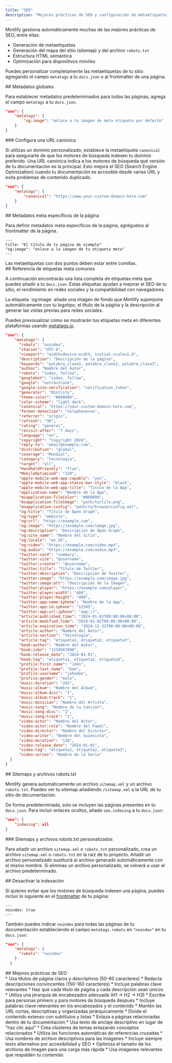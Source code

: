 ```yaml
---
title: "SEO"
description: "Mejores prácticas de SEO y configuración de metaetiquetas para mejorar la visibilidad en buscadores"
---
```


Mintlify gestiona automáticamente muchas de las mejores prácticas de SEO, entre ellas:

* Generación de metaetiquetas
* Generación del mapa del sitio (sitemap) y del archivo `robots.txt`
* Estructura HTML semántica
* Optimización para dispositivos móviles

Puedes personalizar completamente las metaetiquetas de tu sitio agregando el campo `metatags` a tu `docs.json` o al frontmatter de una página.

<div id="global-meta-tags">
  ## Metadatos globales
</div>

Para establecer metadatos predeterminados para todas las páginas, agrega el campo `metatags` a tu `docs.json`.

```json
"seo": {
    "metatags": {
        "og:image": "enlace a tu imagen de meta etiqueta por defecto"
    }
}
```

<div id="set-a-canonical-url">
  ### Configura una URL canónica
</div>

Si utilizas un dominio personalizado, establece la metaetiqueta `canonical` para asegurarte de que los motores de búsqueda indexen tu dominio preferido. Una URL canónica indica a los motores de búsqueda qué versión de tu documentación es la principal. Esto mejora el SEO (Search Engine Optimization) cuando tu documentación es accesible desde varias URL y evita problemas de contenido duplicado.

```json
"seo": {
    "metatags": {
        "canonical": "https://www.your-custom-domain-here.com"
    }
}
```

<div id="page-specific-meta-tags">
  ## Metadatos meta específicos de la página
</div>

Para definir metadatos meta específicos de la página, agréguelos al frontmatter de la página.

```mdx
---
title: "El título de tu página de ejemplo"
"og:image": "enlace a la imagen de tu etiqueta meta"
---
```

<Note>
  Las metaetiquetas con dos puntos deben estar entre comillas.
</Note>

<div id="common-meta-tags-reference">
  ## Referencia de etiquetas meta comunes
</div>

A continuación encontrarás una lista completa de etiquetas meta que puedes añadir a tu `docs.json`. Estas etiquetas ayudan a mejorar el SEO de tu sitio, el rendimiento en redes sociales y la compatibilidad con navegadores.

<Note>
  La etiqueta `og:image` añade una imagen de fondo que Mintlify superpone automáticamente con tu logotipo, el título de la página y la descripción al generar las vistas previas para redes sociales.
</Note>

Puedes previsualizar cómo se mostrarán tus etiquetas meta en diferentes plataformas usando [metatags.io](https://metatags.io/).

```json expandable
"seo": {
    "metatags": {
      "robots": "noindex",
      "charset": "UTF-8",
      "viewport": "width=device-width, initial-scale=1.0",
      "description": "Descripción de la página",
      "keywords": "palabra_clave1, palabra_clave2, palabra_clave3",
      "author": "Nombre del Autor",
      "robots": "index, follow",
      "googlebot": "index, follow",
      "google": "notranslate",
      "google-site-verification": "verification_token",
      "generator": "Mintlify",
      "theme-color": "#000000",
      "color-scheme": "light dark",
      "canonical": "https://your-custom-domain-here.com",
      "format-detection": "telephone=no",
      "referrer": "origin",
      "refresh": "30",
      "rating": "general",
      "revisit-after": "7 days",
      "language": "en",
      "copyright": "Copyright 2024",
      "reply-to": "email@example.com",
      "distribution": "global",
      "coverage": "Mundial",
      "category": "Tecnología",
      "target": "all",
      "HandheldFriendly": "True",
      "MobileOptimized": "320",
      "apple-mobile-web-app-capable": "yes",
      "apple-mobile-web-app-status-bar-style": "black",
      "apple-mobile-web-app-title": "Título de la App",
      "application-name": "Nombre de la App",
      "msapplication-TileColor": "#000000",
      "msapplication-TileImage": "path/to/tile.png",
      "msapplication-config": "path/to/browserconfig.xml",
      "og:title": "Título de Open Graph",
      "og:type": "website",
      "og:url": "https://example.com",
      "og:image": "https://example.com/image.jpg",
      "og:description": "Descripción de Open Graph",
      "og:site_name": "Nombre del Sitio",
      "og:locale": "en_US",
      "og:video": "https://example.com/video.mp4",
      "og:audio": "https://example.com/audio.mp3",
      "twitter:card": "summary",
      "twitter:site": "@username",
      "twitter:creator": "@username",
      "twitter:title": "Título de Twitter",
      "twitter:description": "Descripción de Twitter",
      "twitter:image": "https://example.com/image.jpg",
      "twitter:image:alt": "Descripción de la Imagen",
      "twitter:player": "https://example.com/player",
      "twitter:player:width": "480",
      "twitter:player:height": "480",
      "twitter:app:name:iphone": "Nombre de la App",
      "twitter:app:id:iphone": "12345",
      "twitter:app:url:iphone": "app://",
      "article:published_time": "2024-01-01T00:00:00+00:00",
      "article:modified_time": "2024-01-02T00:00:00+00:00",
      "article:expiration_time": "2024-12-31T00:00:00+00:00",
      "article:author": "Nombre del Autor",
      "article:section": "Tecnología",
      "article:tag": "etiqueta1, etiqueta2, etiqueta3",
      "book:author": "Nombre del Autor",
      "book:isbn": "1234567890",
      "book:release_date": "2024-01-01",
      "book:tag": "etiqueta1, etiqueta2, etiqueta3",
      "profile:first_name": "John",
      "profile:last_name": "Doe",
      "profile:username": "johndoe",
      "profile:gender": "male",
      "music:duration": "205",
      "music:album": "Nombre del Álbum",
      "music:album:disc": "1",
      "music:album:track": "1",
      "music:musician": "Nombre del Artista",
      "music:song": "Nombre de la Canción",
      "music:song:disc": "1",
      "music:song:track": "1",
      "video:actor": "Nombre del Actor",
      "video:actor:role": "Nombre del Papel",
      "video:director": "Nombre del Director",
      "video:writer": "Nombre del Guionista",
      "video:duration": "120",
      "video:release_date": "2024-01-01",
      "video:tag": "etiqueta1, etiqueta2, etiqueta3",
      "video:series": "Nombre de la Serie"
  }
}
```

<div id="sitemaps-and-robotstxt-files">
  ## Sitemaps y archivos robots.txt
</div>

Mintlify genera automáticamente un archivo `sitemap.xml` y un archivo `robots.txt`. Puedes ver tu sitemap añadiendo `/sitemap.xml` a la URL de tu sitio de documentación.

De forma predeterminada, solo se incluyen las páginas presentes en tu `docs.json`. Para incluir enlaces ocultos, añade `seo.indexing` a tu `docs.json`:

```json
"seo": {
    "indexing": all
}
```

<div id="custom-sitemaps-and-robotstxt-files">
  ### Sitemaps y archivos robots.txt personalizados
</div>

Para añadir un archivo `sitemap.xml` o `robots.txt` personalizado, crea un archivo `sitemap.xml` o `robots.txt` en la raíz de tu proyecto. Añadir un archivo personalizado sustituirá al archivo generado automáticamente con el mismo nombre. Si eliminas un archivo personalizado, se volverá a usar el archivo predeterminado.

<div id="disabling-indexing">
  ## Desactivar la indexación
</div>

Si quieres evitar que los motores de búsqueda indexen una página, puedes incluir lo siguiente en el [frontmatter](es/organize/pages) de tu página:

```
---
noindex: true
---
```

También puedes indicar `noindex` para todas las páginas de tu documentación estableciendo el campo `metatags.robots` en `"noindex"` en tu `docs.json`:

```json
"seo": {
    "metatags": {
      "robots": "noindex"
    }
  }
```

<div id="seo-best-practices">
  ## Mejores prácticas de SEO
</div>

<AccordionGroup>
  <Accordion title="Redacta títulos y descripciones informativas">
    * Usa títulos de página claros y descriptivos (50-60 caracteres)
    * Redacta descripciones convincentes (150-160 caracteres)
    * Incluye palabras clave relevantes
    * Haz que cada título de página y cada descripción sean únicos
  </Accordion>

  <Accordion title="Optimiza la estructura de tu contenido">
    * Utiliza una jerarquía de encabezados adecuada (H1 → H2 → H3)
    * Escribe para personas primero y para motores de búsqueda después
    * Incluye palabras clave relevantes en los encabezados y el contenido
    * Mantén las URL cortas, descriptivas y organizadas jerárquicamente
    * Divide el contenido extenso con subtítulos y listas
  </Accordion>

  <Accordion title="Estrategia de enlaces internos">
    * Enlaza a páginas relacionadas dentro de tu documentación
    * Usa texto de anclaje descriptivo en lugar de &quot;haz clic aquí&quot;
    * Crea clústeres de temas enlazando conceptos relacionados
    * Utiliza las funciones automáticas de referencias cruzadas
  </Accordion>

  <Accordion title="SEO de imágenes">
    * Usa nombres de archivo descriptivos para las imágenes
    * Incluye siempre texto alternativo por accesibilidad y SEO
    * Optimiza el tamaño de los archivos de imagen para una carga más rápida
    * Usa imágenes relevantes que respalden tu contenido
  </Accordion>
</AccordionGroup>